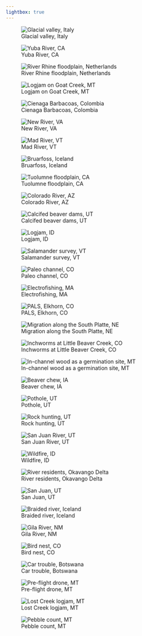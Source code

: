 ```yaml
---
lightbox: true
---
```


::: {.grid-layout}
<style>
  /* Remove any margins or padding around images */
  .quarto img {
    width: 100%;
    height: auto;
    object-fit: cover;
    margin: 0;
    padding: 0;
  }

  /* Remove any gaps or spaces in the layout */
  .quarto .column {
    padding: 0;
    margin: 0;
  }

  <!-- /* Optional: if you want to control the space between the images */ -->
  <!-- .quarto .column img { -->
  <!--   margin-bottom: 10px; /* Adjust as needed */ -->
  <!-- } -->
</style>

![Glacial valley, Italy](photos/dolomites.jpg){group="my-group"}

![Yuba River, CA](photos/yuba.jpg){group="my-group"}

![River Rhine floodplain, Netherlands](photos/rhine.jpg){group="my-group"}


![Logjam on Goat Creek, MT](photos/goat1.jpg){group="my-group"}


![Cienaga Barbacoas, Colombia](photos/colombia1.jpeg){group="my-group"}


![New River, VA](photos/newriver.jpg){group="my-group"}


![Mad River, VT](photos/mad_river.jpg){group="my-group"}


![Bruarfoss, Iceland](photos/bruarfoss.jpg){group="my-group"}


![Tuolumne floodplain, CA](photos/tuolumne.jpg){group="my-group"}


![Colorado River, AZ](photos/colorado_river.jpg){group="my-group"}


![Calcifed beaver dams, UT](photos/calcified_dams.jpg){group="my-group"}


![Logjam, ID](photos/mifo_logjam.jpg){group="my-group"}


![Salamander survey, VT](photos/salamander.jpg){group="my-group"}


![Paleo channel, CO](photos/paleo_channel.jpg){group="my-group"}


![Electrofishing, MA](photos/electro_fishing.jpg){group="my-group"}


![PALS, Elkhorn, CO](photos/elkhorn.jpg){group="my-group"}


![Migration along the South Platte, NE](photos/nebraska.jpg){group="my-group"}


![Inchworms at Little Beaver Creek, CO](photos/field_lbc_inchworms.jpg){group="my-group"}


![In-channel wood as a germination site, MT](photos/loggermination.jpg){group="my-group"}


![Beaver chew, IA](photos/iowa_beaver.jpg){group="my-group"}


![Pothole, UT](photos/utah.jpg){group="my-group"}


![Rock hunting, UT](photos/rock_hunting.jpg){group="my-group"}


![San Juan River, UT](photos/san_juan.jpg){group="my-group"}


![Wildfire, ID](photos/mifo_fire.jpg){group="my-group"}


![River residents, Okavango Delta](photos/okavango.jpg){group="my-group"}



![San Juan, UT](photos/sanjuan.jpg){group="my-group"}

![Braided river, Iceland](photos/braidedriver.jpg){group="my-group"}


![Gila River, NM](photos/gila.jpg){group="my-group"}

![Bird nest, CO](photos/birdnest.jpg){group="my-group"}

![Car trouble, Botswana](photos/okavango2.jpg){group="my-group"}

![Pre-flight drone, MT](photos/drone.jpg){group="my-group"}


![Lost Creek logjam, MT](photos/lostjam.jpg){group="my-group"}

![Pebble count, MT](photos/pebblecount.jpg){group="my-group"}


:::
